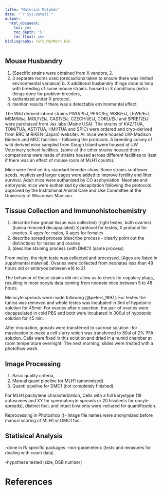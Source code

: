 ```yaml
---
title: "Material Metohds"
date: "`r Sys.Date()`"
output: 
  html_document:
    toc: yes
    toc_depth: '5'
    toc_float: yes
bibliography: refs_MatMeth.bib
---
```




## Mouse Husbandry


1.	(Specific strains were obtained from X vendors, 2.
2.	3 separate rooms used (precautions taken to ensure there was limited environmental variance) b. X additional husbandry things done to help with breeding of some mouse strains. housed in X conditions (extra things done for problem breeders,
3.	euthanized under X protocol,
4. mention results if there was a detectable environmental effect


The Wild derived inbred strains PWD/PhJ, PERC/Eij, WSB/EiJ, LEWE/EiJ, MSM/MsJ, MOLF/EiJ, CAST/EiJ, CZECHII/EiJ, CORLI/EiJ and SPRET/EiJ were purchased from Jax labs (Maine USA). 
The strains of KAZ/TUA, TOM/TUA, AST/TUA, HMI/TUA and SPIC) were ordered and cryo-derived from BRC at RIKEN (Japan) website). All mice were housed UW-Madison Biotech and MSC facilities - following the protocols.
 A breeding colony of wild derived mice sampled from Gough Island were housed at UW Veterinary school facilities.  (some of the other strains housed there - comparisons were made of strains housed across different facilities to (test if there was an effect of mouse room of MLH1 counts).

Mice were feed on dry standard breeder chow. Some strains sunflower seeds, nestlets and larger cages were added to improve fertility and litter survival. Adult mice were euthanized by CO asphyxiation. Neonate and embryonic mice were euthanized by decapitation following the protocols approved by the Institutional Animal Care and Use Committee at the University of Wisconsin-Madison.


## Tissue Collection and Immunohistochemistry

1.	describe how gonad tissue was collected)  (right testes, both ovaries) (tunica removed decapsulated)  X protocol for testes,   X protocol for ovaries.  X ages for males, X ages for females
2.	 describe spread process   (describe process - clearly point out the distinctions for testes and ovaries
3.	(describe staining process (with DMC1)  (same process)



From males, the right teste was collected and processed. (Ages are listed in supplmental material). Ovaries were collected from neonates less than 48 hours old or embryos between e16 to 21.

The behavior of these strains did not allow us to check for copulary plugs, resulting in most oocyte data coming from neonate mice between 5 to 48 hours.


Meiocyte spreads were made following [@peters_1997]. For testes the tunica was removed and whole testes was incubated in 3ml of hypotonic solution for 45min. For ovaries after dissection, the pair of ovaries were decapsulated in cold PBS and both were incubated in 300ul of hypotonic solution for 45 min.

After incubation, gonads were transferred to sucrose solution -for mastication to make a cell slurry which was transferred to 80ul of 2% PFA solution. Cells were fixed in this solution and dried in a humid chamber at room temperature overnight. The next morning, slides were treated with a photoflow wash.



## Image Processing

1.	Basic quality criteria,
2.	Manual quant pipeline for MLH1 (anonimized)
3.	Quanti pipeline for DMC1 (not completely finished)


For MLH1 pachytene characterization, Cells with a full karyotype (19 autosomes and XY for spermatocyte spreads or 20 bivalents for oocyte spreads), distinct foci, and intact bivalents were included for quantification.

Reprocessing in Photoshop ()- Image file names were anonymized before manual scoring of MLH1 or DMC1 foci.

## Statisical Analysis

-done in R/ specific packages
-non-parameteric  (tests and measures for dealing with count data)

-hypothese tested (size, DSB number)

# References